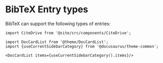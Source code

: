 # BibTeX Entry types

BibTeX can support the following types of entries:

```mdx-code-block
import CiteDrive from '@site/src/components/CiteDrive';
```
<CiteDrive /> 

```mdx-code-block
import DocCardList from '@theme/DocCardList';
import {useCurrentSidebarCategory} from '@docusaurus/theme-common';

<DocCardList items={useCurrentSidebarCategory().items}/>
```
